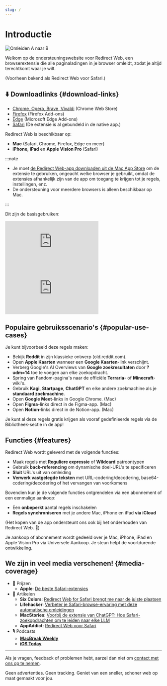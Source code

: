 ```yaml
---
slug: /
---
```



# Introductie

<div style={{display: "flex", flexDirection: "column", alignItems: "flex-start", marginBottom: "25px"}}>
  <img src="./img/redirect-a-to-b.png" style={{display: "block", minWidth: "360px", maxWidth: "500px", width: "100%", height: "auto", marginBottom: "25px"}} alt="Omleiden A naar B" />
  <ExtensionStoreLinks />
</div>

Welkom op de ondersteuningswebsite voor Redirect Web, een browserextensie die alle paginaladingen in je browser omleidt, zodat je altijd terechtkomt waar je wilt. 

(Voorheen bekend als Redirect Web voor Safari.)

## ⬇️ Downloadlinks {#download-links}

- [Chrome, Opera, Brave, Vivaldi](https://chromewebstore.google.com/detail/ffglckbhfbfmdkefdmjbhpnffkcmlhdh) (Chrome Web Store)
- [Firefox](https://addons.mozilla.org/firefox/addon/redirect-web/) (Firefox Add-ons)
- [Edge](https://microsoftedge.microsoft.com/addons/detail/hmfkakfdccgdpgemaicfgngnmflefpga) (Microsoft Edge Add-ons)
- [Safari](https://apps.apple.com/app/id1571283503) (De extensie is al gebundeld in de native app.)

Redirect Web is beschikbaar op:

- **Mac** (Safari, Chrome, Firefox, Edge en meer)
- **iPhone**, **iPad** en **Apple Vision Pro** (Safari)

:::note

- Je moet [de Redirect Web-app downloaden uit de Mac App Store](https://apps.apple.com/app/id1571283503) om de extensie te gebruiken, ongeacht welke browser je gebruikt, omdat de extensies afhankelijk zijn van de app om toegang te krijgen tot je regels, instellingen, enz.
- De ondersteuning voor meerdere browsers is alleen beschikbaar op Mac.

:::

Dit zijn de basisgebruiken:

<iframe style={{width:"100%", aspectRatio:"9/16", height:"auto", maxHeight:"60vh", maxWidth:"35vh"}} src="https://www.youtube.com/embed/NaQ5X-v-qJU" title="iOS Demo Video (YouTube)" frameborder="0" allow="accelerometer; autoplay; clipboard-write; encrypted-media; gyroscope; picture-in-picture; web-share" allowfullscreen></iframe>

<iframe style={{width:"100%", aspectRatio:"17/9", height:"auto", maxHeight:"100vh"}} src="https://www.youtube.com/embed/5eU89Gu73SQ" title="macOS Demo Video (YouTube)" frameborder="0" allow="accelerometer; autoplay; clipboard-write; encrypted-media; gyroscope; picture-in-picture; web-share" allowfullscreen></iframe>

## Populaire gebruiksscenario's {#popular-use-cases}

Je kunt bijvoorbeeld deze regels maken:

- Bekijk **Reddit** in zijn klassieke ontwerp (old.reddit.com).
- Open **Apple Kaarten** wanneer een **Google Kaarten**-link verschijnt.
- Verberg Google's AI Overviews van **Google zoekresultaten** door **?udm=14** toe te voegen aan elke zoekopdracht.
- Spring van Fandom-pagina's naar de officiële **Terraria**- of **Minecraft**-wiki's.
- Gebruik **Kagi**, **Startpage**, **ChatGPT** en elke andere zoekmachine als je **standaard zoekmachine**.
- Open **Google Meet**-links in Google Chrome. (Mac)
- Open **Figma**-links direct in de Figma-app. (Mac)
- Open **Notion**-links direct in de Notion-app. (Mac)

Je kunt al deze regels gratis krijgen als vooraf gedefinieerde regels via de Bibliotheek-sectie in de app!

## Functies {#features}

Redirect Web wordt geleverd met de volgende functies:

- Maak regels met **Reguliere expressie** of **Wildcard** patroontypen
- Gebruik **back-referencing** om dynamische doel-URL's te specificeren
- **Sluit** URL's uit van omleiding
- **Verwerk vastgelegde teksten** met URL-codering/decodering, base64-codering/decodering of het vervangen van voorkomens

Bovendien kun je de volgende functies ontgrendelen via een abonnement of een eenmalige aankoop:

- Een **onbeperkt** aantal regels inschakelen
- **Regels synchroniseren** met je andere Mac, iPhone en iPad **via iCloud**

(Het kopen van de app ondersteunt ons ook bij het onderhouden van Redirect Web. 🙏)

Je aankoop of abonnement wordt gedeeld over je Mac, iPhone, iPad en Apple Vision Pro via Universele Aankoop. Je steun helpt de voortdurende ontwikkeling.


## We zijn in veel media verschenen! {#media-coverage}

* 🏅 Prijzen
    * **Apple**: [De beste Safari-extensies](https://apps.apple.com/us/story/id1377753262)
* 📰 Artikelen
    * **Six Colors**: [Redirect Web for Safari brengt me naar de juiste plaatsen](https://sixcolors.com/post/2022/11/redirect-web-for-safari-takes-me-to-the-right-places/)
    * **Lifehacker**: [Verbeter je Safari-browse-ervaring met deze automatische omleidingen](https://lifehacker.com/improve-your-safari-browsing-experience-with-these-auto-1849812013)
    * **MacStories**: [Voorbij de extensie van ChatGPT: Hoe Safari-zoekopdrachten om te leiden naar elke LLM](https://www.macstories.net/tutorials/beyond-chatgpts-extension-how-to-redirect-safari-searches-to-any-llm/)
    * **AppAddict**: [Redirect Web voor Safari](https://appaddict.app/post/redirect-web-for-safari)
* 🎙️ Podcasts
    * [**MacBreak Weekly**](https://youtu.be/I251K3L2s88?t=7427)
    * [**iOS Today**](https://youtu.be/cWkwH84b6M4?t=636)

---

Als je vragen, feedback of problemen hebt, aarzel dan niet om [contact met ons op te nemen](contact-us).

Geen advertenties. Geen tracking. Geniet van een sneller, schoner web op maat gemaakt voor jou.